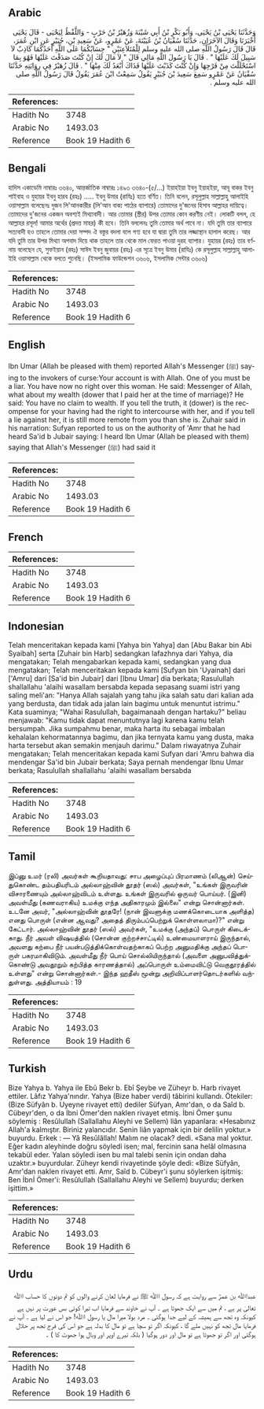 ## Arabic


<div dir="rtl" lang="ar" style={{fontSize:'larger',backgroundColor:'#f8f9fa',padding:20}}>
وَحَدَّثَنَا يَحْيَى بْنُ يَحْيَى، وَأَبُو بَكْرِ بْنُ أَبِي شَيْبَةَ وَزُهَيْرُ بْنُ حَرْبٍ - وَاللَّفْظُ لِيَحْيَى - قَالَ يَحْيَى أَخْبَرَنَا وَقَالَ الآخَرَانِ، حَدَّثَنَا سُفْيَانُ بْنُ عُيَيْنَةَ، عَنْ عَمْرٍو، عَنْ سَعِيدِ بْنِ، جُبَيْرٍ عَنِ ابْنِ عُمَرَ، قَالَ قَالَ رَسُولُ اللَّهِ صلى الله عليه وسلم لِلْمُتَلاَعِنَيْنِ ‏"‏ حِسَابُكُمَا عَلَى اللَّهِ أَحَدُكُمَا كَاذِبٌ لاَ سَبِيلَ لَكَ عَلَيْهَا ‏"‏ ‏.‏ قَالَ يَا رَسُولَ اللَّهِ مَالِي قَالَ ‏"‏ لاَ مَالَ لَكَ إِنْ كُنْتَ صَدَقْتَ عَلَيْهَا فَهْوَ بِمَا اسْتَحْلَلْتَ مِنْ فَرْجِهَا وَإِنْ كُنْتَ كَذَبْتَ عَلَيْهَا فَذَاكَ أَبْعَدُ لَكَ مِنْهَا ‏"‏ ‏.‏ قَالَ زُهَيْرٌ فِي رِوَايَتِهِ حَدَّثَنَا سُفْيَانُ عَنْ عَمْرٍو سَمِعَ سَعِيدَ بْنَ جُبَيْرٍ يَقُولُ سَمِعْتُ ابْنَ عُمَرَ يَقُولُ قَالَ رَسُولُ اللَّهِ صلى الله عليه وسلم ‏.‏
</div>
<div style={{backgroundColor:'#f8f9fa',padding:20, marginBottom: 10}}><table> <thead> <tr> <th>References:</th> <th></th> </tr> </thead> <tbody><tr><td>Hadith No</td><td>3748</td></tr><tr><td>Arabic No</td><td>1493.03</td></tr><tr><td>Reference</td><td>Book 19 Hadith 6</td></tr></tbody></table></div>

## Bengali


<div dir="ltr" lang="bn" style={{fontSize:'larger',backgroundColor:'#f8f9fa',padding:20}}>
হাদিস একাডেমি নাম্বারঃ ৩৬৪০, আন্তর্জাতিক নাম্বারঃ ১৪৯৩ ৩৬৪০-(৫/...) ইয়াহইয়া ইবনু ইয়াহইয়া, আবূ বাকর ইবনু শাইবাহ ও যুহায়র ইবনু হারব (রহঃ) ..... ইবনু উমার (রাযিঃ) হতে বর্ণিত। তিনি বলেন, রসূলুল্লাহ সাল্লাল্লাহু আলাইহি ওয়াসাল্লাম বলেছেনঃ দুজন লি'আনকারীর (লি'আন বাক্য পাঠের ব্যাপারে) তোমাদের দু'জনের হিসাব আল্লাহর দায়িত্বে। তোমাদের দু'জনের একজন অবশ্যই মিথ্যাবাদী। আর তোমার (স্ত্রীর) উপর তোমার কোন করণীয় নেই। লোকটি বলল, হে আল্লাহর রসূল! আমার অর্থের (প্রদত্ত মাহর) কী হবে। তিনি বললেনঃ তুমি তোমার অর্থ পাবে না। যদি তুমি তার ব্যাপারে সত্যবাদী হও তাহলে তোমার দেয়া সম্পদ ঐ বস্তুর বদলা বলে গণ্য হবে যা দ্বারা তুমি তার লজ্জাস্থান হালাল করেছ। আর যদি তুমি তার উপর মিথ্যা অপবাদ দিয়ে থাক তাহলে তার থেকে মাল ফেরত পাওয়া দুরহ ব্যাপার। যুহায়র (রহঃ) তার বর্ণনায় বলেছেন যে, সুফইয়ান (রহঃ) সাঈদ ইবনু জুবায়র (রহঃ) এর সূত্রে ইবনু উমার (রাযিঃ) কে রসূলুল্লাহ সাল্লাল্লাহু আলাইহি ওয়াসাল্লাম থেকে বলতে শুনেছি। (ইসলামিক ফাউন্ডেশন ৩৬০৬, ইসলামিক সেন্টার ৩৬০৬)
</div>
<div style={{backgroundColor:'#f8f9fa',padding:20, marginBottom: 10}}><table> <thead> <tr> <th>References:</th> <th></th> </tr> </thead> <tbody><tr><td>Hadith No</td><td>3748</td></tr><tr><td>Arabic No</td><td>1493.03</td></tr><tr><td>Reference</td><td>Book 19 Hadith 6</td></tr></tbody></table></div>

## English


<div dir="ltr" lang="en" style={{fontSize:'larger',backgroundColor:'#f8f9fa',padding:20}}>
Ibn Umar (Allah be pleased with them) reported Allah's Messenger (ﷺ) saying to the invokers of curse:Your account is with Allah. One of you must be a liar. You have now no right over this woman. He said: Messenger of Allah, what about my wealth (dower that I paid her at the time of marriage)? He said: You have no claim to wealth. If you tell the truth, it (dower) is the recompense for your having had the right to intercourse with her, and if you tell a lie against her, it is still more remote from you than she is. Zuhair said in his narration: Sufyan reported to us on the authority of 'Amr that he had heard Sa'id b Jubair saying: I heard Ibn Umar (Allah be pleased with them) saying that Allah's Messenger (ﷺ) had said it
</div>
<div style={{backgroundColor:'#f8f9fa',padding:20, marginBottom: 10}}><table> <thead> <tr> <th>References:</th> <th></th> </tr> </thead> <tbody><tr><td>Hadith No</td><td>3748</td></tr><tr><td>Arabic No</td><td>1493.03</td></tr><tr><td>Reference</td><td>Book 19 Hadith 6</td></tr></tbody></table></div>

## French


<div dir="ltr" lang="fr" style={{fontSize:'larger',backgroundColor:'#f8f9fa',padding:20}}>

</div>
<div style={{backgroundColor:'#f8f9fa',padding:20, marginBottom: 10}}><table> <thead> <tr> <th>References:</th> <th></th> </tr> </thead> <tbody><tr><td>Hadith No</td><td>3748</td></tr><tr><td>Arabic No</td><td>1493.03</td></tr><tr><td>Reference</td><td>Book 19 Hadith 6</td></tr></tbody></table></div>

## Indonesian


<div dir="ltr" lang="id" style={{fontSize:'larger',backgroundColor:'#f8f9fa',padding:20}}>
Telah menceritakan kepada kami [Yahya bin Yahya] dan [Abu Bakar bin Abi Syaibah] serta [Zuhair bin Harb] sedangkan lafazhnya dari Yahya, dia mengatakan; Telah mengabarkan kepada kami, sedangkan yang dua mengatakan; Telah menceritakan kepada kami [Sufyan bin 'Uyainah] dari ['Amru] dari [Sa'id bin Jubair] dari [Ibnu Umar] dia berkata; Rasulullah shallallahu 'alaihi wasallam bersabda kepada sepasang suami istri yang saling meli'an: "Hanya Allah sajalah yang tahu jika salah satu dari kalian ada yang berdusta, dan tidak ada jalan lain bagimu untuk menuntut istrimu." Kata suaminya; "Wahai Rasulullah, bagaimanaah dengan hartaku?" beliau menjawab: "Kamu tidak dapat menuntutnya lagi karena kamu telah bersumpah. Jika sumpahmu benar, maka harta itu sebagai imbalan kehalalan kehormatannya bagimu, dan jika ternyata kamu yang dusta, maka harta tersebut akan semakin menjauh darimu." Dalam riwayatnya Zuhair mengatakan; Telah menceritakan kepada kami Sufyan dari 'Amru bahwa dia mendengar Sa'id bin Jubair berkata; Saya pernah mendengar Ibnu Umar berkata; Rasulullah shallallahu 'alaihi wasallam bersabda
</div>
<div style={{backgroundColor:'#f8f9fa',padding:20, marginBottom: 10}}><table> <thead> <tr> <th>References:</th> <th></th> </tr> </thead> <tbody><tr><td>Hadith No</td><td>3748</td></tr><tr><td>Arabic No</td><td>1493.03</td></tr><tr><td>Reference</td><td>Book 19 Hadith 6</td></tr></tbody></table></div>

## Tamil


<div dir="ltr" lang="ta" style={{fontSize:'larger',backgroundColor:'#f8f9fa',padding:20}}>
இப்னு உமர் (ரலி) அவர்கள் கூறியதாவது: சாப அழைப்புப் பிரமாணம் (லிஆன்) செய்துகொண்ட தம்பதியரிடம் அல்லாஹ்வின் தூதர் (ஸல்) அவர்கள், "உங்கள் இருவரின் விசாரணையும் அல்லாஹ்விடம் உள்ளது. உங்கள் இருவரில் ஒருவர் பொய்யர். (இனி) அவள்மீது (கணவராகிய) உமக்கு எந்த அதிகாரமும் இல்லை" என்று சொன்னார்கள். உடனே அவர், "அல்லாஹ்வின் தூதரே! (நான் இவளுக்கு மணக்கொடையாக அளித்த) எனது பொருள் (என்ன ஆவது? அதைத் திரும்பப்பெற்றுக் கொள்ளலாமா)?" என்று கேட்டார். அல்லாஹ்வின் தூதர் (ஸல்) அவர்கள், "உமக்கு (அந்தப்) பொருள் கிடைக்காது. நீர் அவள் விஷயத்தில் (சொன்ன குற்றச்சாட்டில்) உண்மையாளராய் இருந்தால், அவளது கற்பை நீர் பயன்படுத்திக்கொள்வதற்காகப் பெற்ற அனுமதிக்கு அந்தப் பொருள் பகரமாகிவிடும். அவள்மீது நீர் பொய் சொல்லியிருந்தால் (அவளை அனுபவித்துக்கொண்டு அவதூறும் கற்பித்த காரணத்தால்) அப்பொருள் உம்மைவிட்டு வெகுதூரத்தில் உள்ளது" என்று சொன்னார்கள்.- இந்த ஹதீஸ் மூன்று அறிவிப்பாளர்தொடர்களில் வந்துள்ளது. அத்தியாயம் : 19
</div>
<div style={{backgroundColor:'#f8f9fa',padding:20, marginBottom: 10}}><table> <thead> <tr> <th>References:</th> <th></th> </tr> </thead> <tbody><tr><td>Hadith No</td><td>3748</td></tr><tr><td>Arabic No</td><td>1493.03</td></tr><tr><td>Reference</td><td>Book 19 Hadith 6</td></tr></tbody></table></div>

## Turkish


<div dir="ltr" lang="tr" style={{fontSize:'larger',backgroundColor:'#f8f9fa',padding:20}}>
Bize Yahya b. Yahya ile Ebû Bekr b. Ebî Şeybe ve Züheyr b. Harb rivayet ettiler. Lâfız Yahya'nındır. Yahya (Bize haber verdi) tâbirini kullandı. Ötekiler: (Bize Süfyân b. Uyeyne rivayet etti) dediler Süfyan, Amr'dan, o da Saîd b. Cübeyr'den, o da İbni Ömer'den naklen rivayet etmiş. İbni Ömer şunu söylemiş : Resûlullah (Sallallahu Aleyhi ve Sellem) liân yapanlara: «Hesabınız Allah'a kalmıştır. Biriniz yalancıdır. Senin liân yapmak için bir delilin yoktur.» buyurdu. Erkek : — Yâ Resûlâllah! Malım ne olacak? dedi. «Sana mal yoktur. Eğer kadın aleyhinde doğru söyledi isen; mal, fercinin sana helâl olmasına tekabül eder. Yalan söyledi isen bu mal talebi senin için ondan daha uzaktır.» buyurdular. Züheyr kendi rivayetinde şöyle dedi: «Bize Süfyân, Amr'dan naklen rivayet etti. Amr, Saîd b. Cübeyr'i şunu söylerken işitmiş: Ben İbnİ Ömer'i: Resûlullah (Sallallahu Aleyhi ve Sellem) buyurdu; derken işittim.»
</div>
<div style={{backgroundColor:'#f8f9fa',padding:20, marginBottom: 10}}><table> <thead> <tr> <th>References:</th> <th></th> </tr> </thead> <tbody><tr><td>Hadith No</td><td>3748</td></tr><tr><td>Arabic No</td><td>1493.03</td></tr><tr><td>Reference</td><td>Book 19 Hadith 6</td></tr></tbody></table></div>

## Urdu


<div dir="rtl" lang="ur" style={{fontSize:'larger',backgroundColor:'#f8f9fa',padding:20}}>
عبداﷲ بن عمرؓ سے روایت ہے کہ رسول اﷲ ﷺ نے فرمایا لعان کرنے والوں کو تم دونوں کا حساب اﷲ تعالیٰ پر ہے ، تم میں سے ایک جھوٹا ہے ۔ آپ نے خاوند سے فرمایا اب تیرا کوئی بس عورت پر نہں ہے کیونکہ وہ تجھ سے ہمیشہ کے لیے جدا ہوگئی ۔ مرد بولا میرا مال یا رسول اﷲ! جو اس نے لیا ہے ۔ آپ نے فرمایا مال تجھ کو نہیں ملے گا ، کیونکہ اگر تو سچا ہے تو مال کا بدلہ ہے جو اس کی فرج تجھ پر حلال ہوگئی اور اگر تو جھوٹا ہے تو مال اور دور ہوگیا ( بلکہ تیرے اوپر اور وبال ہوا جھوٹ کا ) ۔
</div>
<div style={{backgroundColor:'#f8f9fa',padding:20, marginBottom: 10}}><table> <thead> <tr> <th>References:</th> <th></th> </tr> </thead> <tbody><tr><td>Hadith No</td><td>3748</td></tr><tr><td>Arabic No</td><td>1493.03</td></tr><tr><td>Reference</td><td>Book 19 Hadith 6</td></tr></tbody></table></div>